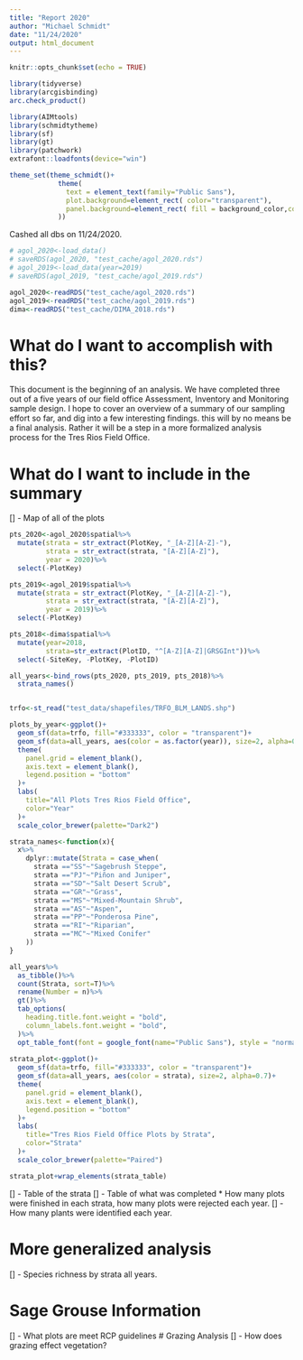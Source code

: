 ```yaml
---
title: "Report 2020"
author: "Michael Schmidt"
date: "11/24/2020"
output: html_document
---
```


```r
knitr::opts_chunk$set(echo = TRUE)
```

```r
library(tidyverse)
library(arcgisbinding)
arc.check_product()

library(AIMtools)
library(schmidtytheme)
library(sf)
library(gt)
library(patchwork)
extrafont::loadfonts(device="win")

theme_set(theme_schmidt()+
            theme(
              text = element_text(family="Public Sans"),
              plot.background=element_rect( color="transparent"),
              panel.background=element_rect( fill = background_color,color="transparent")
            ))
```
Cashed all dbs on 11/24/2020.
```r
# agol_2020<-load_data()
# saveRDS(agol_2020, "test_cache/agol_2020.rds")
# agol_2019<-load_data(year=2019)
# saveRDS(agol_2019, "test_cache/agol_2019.rds")

agol_2020<-readRDS("test_cache/agol_2020.rds")
agol_2019<-readRDS("test_cache/agol_2019.rds")
dima<-readRDS("test_cache/DIMA_2018.rds")
```

# What do I want to accomplish with this?
This document is the beginning of an analysis. We have completed three out of a five years of our field office Assessment, Inventory and Monitoring sample design.  I hope to cover an overview of a summary of our sampling effort so far, and dig into a few interesting findings.  this will by no means be a final analysis.  Rather it will be a step in a more formalized analysis process for the Tres Rios Field Office. 

# What do I want to include in the summary

[] - Map of all of the plots

```r

pts_2020<-agol_2020$spatial%>%
  mutate(strata = str_extract(PlotKey, "_[A-Z][A-Z]-"),
         strata = str_extract(strata, "[A-Z][A-Z]"),
         year = 2020)%>%
  select(-PlotKey)

pts_2019<-agol_2019$spatial%>%
  mutate(strata = str_extract(PlotKey, "_[A-Z][A-Z]-"),
         strata = str_extract(strata, "[A-Z][A-Z]"),
         year = 2019)%>%
  select(-PlotKey)

pts_2018<-dima$spatial%>%
  mutate(year=2018,
         strata=str_extract(PlotID, "^[A-Z][A-Z]|GRSGInt"))%>%
  select(-SiteKey, -PlotKey, -PlotID)

all_years<-bind_rows(pts_2020, pts_2019, pts_2018)%>%
  strata_names()


trfo<-st_read("test_data/shapefiles/TRFO_BLM_LANDS.shp")

plots_by_year<-ggplot()+
  geom_sf(data=trfo, fill="#333333", color = "transparent")+
  geom_sf(data=all_years, aes(color = as.factor(year)), size=2, alpha=0.7)+
  theme(
    panel.grid = element_blank(),
    axis.text = element_blank(),
    legend.position = "bottom"
  )+
  labs(
    title="All Plots Tres Rios Field Office",
    color="Year"
  )+
  scale_color_brewer(palette="Dark2")


```

```r
strata_names<-function(x){
  x%>%
    dplyr::mutate(Strata = case_when(
      strata =="SS"~"Sagebrush Steppe",
      strata =="PJ"~"Piñon and Juniper",
      strata =="SD"~"Salt Desert Scrub",
      strata =="GR"~"Grass",
      strata =="MS"~"Mixed-Mountain Shrub",
      strata =="AS"~"Aspen",
      strata =="PP"~"Ponderosa Pine",
      strata =="RI"~"Riparian",
      strata =="MC"~"Mixed Conifer"
    ))
}

all_years%>%
  as_tibble()%>%
  count(Strata, sort=T)%>%
  rename(Number = n)%>%
  gt()%>%
  tab_options(
    heading.title.font.weight = "bold",
    column_labels.font.weight = "bold",
  )%>%
  opt_table_font(font = google_font(name="Public Sans"), style = "normal")
  
strata_plot<-ggplot()+
  geom_sf(data=trfo, fill="#333333", color = "transparent")+
  geom_sf(data=all_years, aes(color = strata), size=2, alpha=0.7)+
  theme(
    panel.grid = element_blank(),
    axis.text = element_blank(),
    legend.position = "bottom"
  )+
  labs(
    title="Tres Rios Field Office Plots by Strata",
    color="Strata"
  )+
  scale_color_brewer(palette="Paired")

strata_plot+wrap_elements(strata_table)
```




[] - Table of the strata
[] - Table of what was completed
  * How many plots were finished in each strata, how many plots were rejected each year. 
[] - How many plants were identified each year. 

# More generalized analysis 
[] - Species richness by strata all years.

# Sage Grouse Information
[] - What plots are meet RCP guidelines
# Grazing Analysis
[] - How does grazing effect vegetation?

